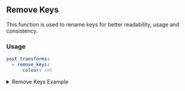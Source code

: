 ## Remove Keys

This function is used to rename keys for better readability, usage and consistency.

<h3> Usage </h3>

```yaml
post_transforms:
  - remove_keys:
      colour: col
```

<details>

<summary>Remove Keys Example</summary>

Consider the following data:

```json
[
  {
    firstname: "blah"
    lastname: "blahblah"
    address1: "blah address"
  }
]
```

Using the remove keys function we can remove unnecssary data from your response i.e `address1`.

```yml
# unique name within your organization
name: user_api
version: 0.0.1
description: Retrieve User Details
metrics_enabled: true

global:
  databases:
    main:
      driver: postgres
      conn_string: |
        postgresql://a|env::POSTGRES_USER|:a|env::POSTGRES_PASS|@a|env::POSTGRES_HOST|?connect_timeout=10"

interfaces:
  user/remove-keys:
    output: http
    route: details
    method: POST

    actions:
      - name: CheckBody
        input: a|body
        run_when_succeeded:
          - previous
        assert:
          tests:
            - value: firstname
              is_not_null: true

      - name: CheckUser
        run_when_succeeded:
          - previous
        database: main
        query: |
          SELECT firstname, lastname, address1 FROM customers WHERE firstname LIKE $1 LIMIT 2;
        params:
          - a|CheckBody::firstname|
        assert:
          error_message: "User Does Not Exist"
          tests:
            - value: count()
              is_equal_to: 1
              error_message: "No User Found"
        post_transforms:
          - remove_keys:
              address1: addr
```

This will result in the below output when the API is called.

```json
{
  "data": {
    "CheckBody": {
      "data": {
        "firstname": "VKUUXF"
      },
      "message": "success",
      "time.ms": 0
    },
    "CheckUser": {
      "data": [
        {
          "firstname": "VKUUXF",
          "lastname": "ITHOMQJNYX"
        }
      ],
      "message": "success",
      "time.ms": 669
    }
  },
  "metrics": {
    "user_api.config.ms": 670
  }
}
```

---

</details>
